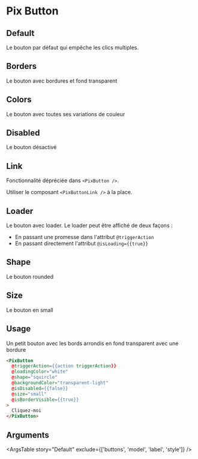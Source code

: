 
<Meta
  title='Basics/Button'
  component='PixButton'
  decorators={[centered]}
  argTypes={stories.argsTypes}
/>

# Pix Button

## Default

Le bouton par défaut qui empêche les clics multiples.

<Canvas>
  <Story name="Default" story={stories.Default} height={75} />
</Canvas>

## Borders

Le bouton avec bordures et fond transparent

<Canvas isColumn>
  <Story story={stories.borders} height={150} />
</Canvas>

## Colors

Le bouton avec toutes ses variations de couleur

<Canvas isColumn>
  <Story story={stories.colors} height={500} />
</Canvas>

## Disabled

Le bouton désactivé

<Canvas>
  <Story story={stories.disabled} height={75} />
</Canvas>

## Link

Fonctionnalité dépréciée dans `<PixButton />`.

Utiliser le composant `<PixButtonLink />` à la place.

## Loader

Le bouton avec loader.
Le loader peut être affiché de deux façons :
- En passant une promesse dans l'attribut `@triggerAction`
- En passant directement l'attribut `@isLoading={{true}}`

<Canvas>
  <Story story={stories.loader} height={150} />
</Canvas>

## Shape

Le bouton rounded

<Canvas>
  <Story story={stories.shape} height={75} />
</Canvas>

## Size

Le bouton en small

<Canvas>
  <Story story={stories.size} height={75} />
</Canvas>

## Usage

Un petit bouton avec les bords arrondis en fond transparent avec une bordure

```html
<PixButton
  @triggerAction={{action triggerAction}}
  @loadingColor="white"
  @shape="squircle"
  @backgroundColor="transparent-light"
  @isDisabled={{false}}
  @size="small"
  @isBorderVisible={{true}}
>
  Cliquez-moi
</PixButton>
```

## Arguments

<ArgsTable story="Default" exclude={['buttons', 'model', 'label', 'style']} />
